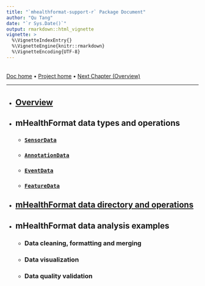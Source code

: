 ```yaml
---
title: "`mhealthformat-support-r` Package Document"
author: "Qu Tang"
date: "`r Sys.Date()`"
output: rmarkdown::html_vignette
vignette: >
  %\VignetteIndexEntry{}
  %\VignetteEngine{knitr::rmarkdown}
  %\VignetteEncoding{UTF-8}
---
```

###### {.centered}

[Doc home](./) • [Project home](../) • [Next Chapter (Overview)](overview.html)

---

######

* ## [Overview](overview.html)
* ## mHealthFormat data types and operations
    * ### [`SensorData`](SensorData.html)
    * ### [`AnnotationData`](AnnotationData.html)
    * ### [`EventData`](EventData.html)
    * ### [`FeatureData`](FeatureData.html)
* ## [mHealthFormat data directory and operations](DataDirectory.html)
* ## mHealthFormat data analysis __examples__
    * ### Data cleaning, formatting and merging
    * ### Data visualization
    * ### Data quality validation
